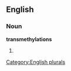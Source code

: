 ==English==

===Noun===
'''transmethylations'''

# {{plural of|[[transmethylation]]}}

[[Category:English plurals]]